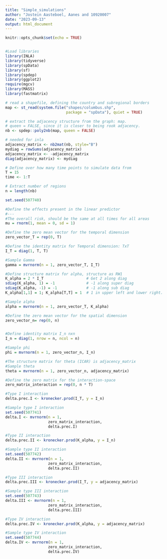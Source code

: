 ```yaml
---
title: "Simple_simulations"
author: "Jostein Aasteboel, Aanes and 10920007"
date: "2023-09-13"
output: html_document
---
```


```r
knitr::opts_chunk$set(echo = TRUE)


#Load libraries
library(INLA)
library(tidyverse)
library(spData)
library(sf)
library(spdep)
library(ggplot2)
require(mgcv)
library(MASS)
library(fastmatrix)
```

```r
# read a shapefile, defining the country and subregional borders
map <- st_read(system.file("shapes/columbus.shp",
                           package = "spData"), quiet = TRUE)

# extract the adjacency structure from the graph: map.
# queen = FALSE, since it is closer to being rook adjacency.
nb <- spdep::poly2nb(map, queen = FALSE)

# needed for inla
adjacency_matrix <- nb2mat(nb, style="B")
mydiag = rowSums(adjacency_matrix)
adjacency_matrix <- -adjacency_matrix
diag(adjacency_matrix) <- mydiag
```

```r
# Define over how many time points to simulate data from 
T = 15
time <- 1:T

# Extract number of regions
n = length(nb)
```


```r
set.seed(507740)

#Define the effects present in the linear predictor
#---
#The overall risk, should be the same at all times for all areas
mu = rnorm(1, mean = 0, sd = 1)

#Define the zero mean vector for the temporal dimension
zero_vector_T = rep(0, T)

#Define the identity matrix for Temporal dimension: TxT
I_T = diag(1, T, T)

#Sample Gamma
gamma = mvrnorm(n = 1, zero_vector_T, I_T)

#Define structure matrix for alpha, structure as RW1
K_alpha = 2 * I_T                   # Get 2 along diag
sdiag(K_alpha, 1) = -1              # -1 along super diag
sdiag(K_alpha, -1) = -1             # -1 along sub diag
K_alpha[1,1] = 1; K_alpha[T,T] = 1  # 1 in upper left and lower right.

#Sample alpha
alpha = mvrnorm(n = 1, zero_vector_T, K_alpha)

#Define the zero mean vector for the spatial dimension
zero_vector_n= rep(0, n)


#Define identity matrix I_n nxn
I_n = diag(1, nrow = n, ncol = n)

#Sample phi
phi = mvrnorm(n = 1, zero_vector_n, I_n)

#The structure matrix for theta (ICAR) is adjacency_matrix
#Sample theta
theta = mvrnorm(n = 1, zero_vector_n, adjacency_matrix)
```

```r
#Define the zero matrix for the interaction-space
zero_matrix_interaction = rep(0, n * T)

#Type I interaction
delta.prec.I <- kronecker.prod(I_T, y = I_n)

#Sample type I interaction
set.seed(507741)
delta.I <- mvrnorm(n = 1, 
                   zero_matrix_interaction,
                   delta.prec.I)

#Type II interaction
delta.prec.II <- kronecker.prod(K_alpha, y = I_n)

#Sample type II interaction
set.seed(507742)
delta.II <- mvrnorm(n = 1, 
                   zero_matrix_interaction,
                   delta.prec.II)

#Type III interaction
delta.prec.III <- kronecker.prod(I_T, y = adjacency_matrix)

#Sample type III interaction
set.seed(507743)
delta.III <- mvrnorm(n = 1, 
                   zero_matrix_interaction,
                   delta.prec.III)

#Type IV interaction
delta.prec.IV <- kronecker.prod(K_alpha, y = adjacency_matrix)

#Sample type IV interaction
set.seed(507744)
delta.IV <- mvrnorm(n = 1, 
                   zero_matrix_interaction,
                   delta.prec.IV)
```


```r

```



```r

```

```r

```

```r

```

```r

```

```r

```

```r

```

```r

```

```r

```

```r

```

```r

```

```r

```

```r

```


```r

```

```r

```

```r

```

```r

```

```r

```

```r

```

```r

```

```r

```

```r

```

```r

```

```r

```

```r

```

```r

```

```r

```

```r

```

```r

```